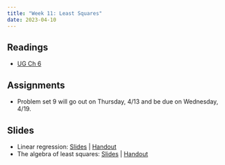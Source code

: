 ```yaml
---
title: "Week 11: Least Squares"
date: 2023-04-10
---
```



## Readings 

- [UG Ch 6](https://mattblackwell.github.io/gov2002-book/07_least_squares.html)

## Assignments

- Problem set 9 will go out on Thursday, 4/13 and be due on Wednesday, 4/19. 


## Slides

- Linear regression: [Slides](/files/slides/11_linear_model.pdf) | [Handout](/files/slides/11_linear_model_handout.pdf)
- The algebra of least squares: [Slides](/files/slides/12_least_squares.pdf) | [Handout](/files/slides/12_least_squares_handout.pdf)
